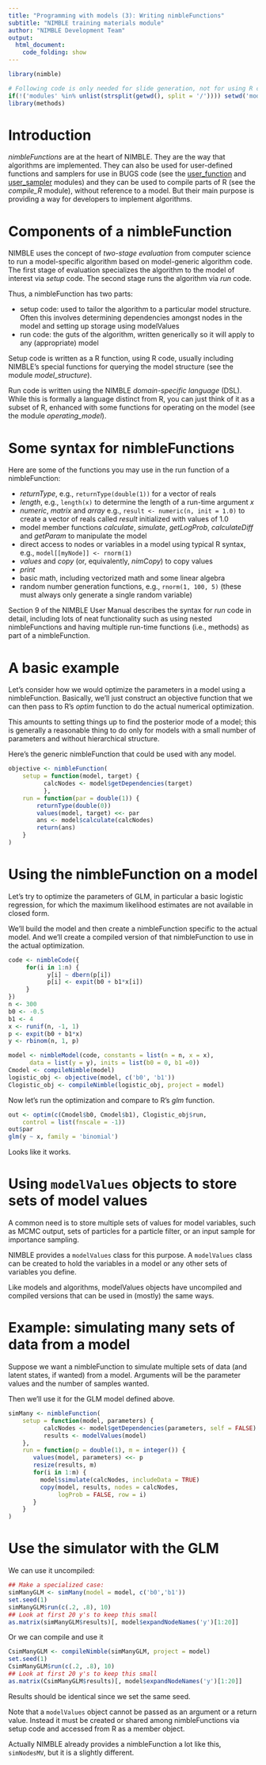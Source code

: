 ```yaml
---
title: "Programming with models (3): Writing nimbleFunctions"
subtitle: "NIMBLE training materials module"
author: "NIMBLE Development Team"
output:
  html_document:
    code_folding: show
---
```

```r
library(nimble)
```
```r
# Following code is only needed for slide generation, not for using R code separately.
if(!('modules' %in% unlist(strsplit(getwd(), split = '/')))) setwd('modules')
library(methods)
```

# Introduction

*nimbleFunctions* are at the heart of NIMBLE. They are the way that algorithms are implemented. They can also be used for user-defined functions and samplers for use in BUGS code (see the [user_function](user_function.html) and [user_sampler](user_sampler.html) modules) and they can be used to compile parts of R (see the *compile_R* module), without reference to a model. But their main purpose is providing a way for developers to implement algorithms.

# Components of a nimbleFunction

NIMBLE uses the concept of *two-stage evaluation* from computer science to run a model-specific algorithm based on model-generic algorithm code. The first stage of evaluation specializes the algorithm to the model of interest via *setup* code. The second stage runs the algorithm via *run* code. 

Thus, a nimbleFunction has two parts:

 - setup code: used to tailor the algorithm to a particular model structure. Often this involves determining dependencies amongst nodes in the model and setting up storage using modelValues
 - run code: the guts of the algorithm, written generically so it will apply to any (appropriate) model

Setup code is written as a R function, using R code, usually including NIMBLE's special functions for querying the model structure (see the module *model_structure*). 

Run code is written using the NIMBLE *domain-specific language* (DSL). While this is formally a language distinct from R, you can just think of it as a subset of R, enhanced with some functions for operating on the model (see the module *operating_model*). 

# Some syntax for nimbleFunctions

Here are some of the functions you may use in the run function of a nimbleFunction:

 - *returnType*, e.g., ```returnType(double(1))``` for a vector of reals
 - *length*, e.g., ```length(x)``` to determine the length of a run-time argument *x*
 - *numeric*, *matrix* and *array* e.g., ```result <- numeric(n, init = 1.0)``` to create a vector of reals called *result* initialized with values of 1.0
 - model member functions *calculate*, *simulate*, *getLogProb*, *calculateDiff* and *getParam* to manipulate the model
 - direct access to nodes or variables in a model using typical R syntax, e.g., ```model[[myNode]] <- rnorm(1)```
 - *values* and *copy* (or, equivalently, *nimCopy*) to copy values
 - *print*
 - basic math, including vectorized math and some linear algebra
 - random number generation functions, e.g., ```rnorm(1, 100, 5)``` (these must always only generate a single random variable)

Section 9 of the NIMBLE User Manual describes the syntax for *run* code in detail, including lots of neat functionality such as using nested nimbleFunctions and having multiple run-time functions (i.e., methods) as part of a nimbleFunction.


# A basic example

Let's consider how we would optimize the parameters in a model using a nimbleFunction. Basically, we'll just construct an objective function that we can then pass to R's *optim* function to do the actual numerical optimization.

This amounts to setting things up to find the posterior mode of a model; this is generally a reasonable thing to do only for models with a small number of parameters and without hierarchical structure.

Here's the generic nimbleFunction that could be used with any model.

```r
objective <- nimbleFunction(
    setup = function(model, target) {
          calcNodes <- model$getDependencies(target)
          },
    run = function(par = double(1)) {
        returnType(double(0))
        values(model, target) <<- par
        ans <- model$calculate(calcNodes)
        return(ans)
    }
)
```

# Using the nimbleFunction on a model

Let's try to optimize the parameters of GLM, in particular a basic logistic regression, for which the maximum likelihood estimates are not available in closed form.

We'll build the model and then create a nimbleFunction specific to the actual model. And we'll create a compiled version of that nimbleFunction to use in the actual optimization.

```r
code <- nimbleCode({
     for(i in 1:n) {
           y[i] ~ dbern(p[i])
           p[i] <- expit(b0 + b1*x[i])
     }
})
n <- 300
b0 <- -0.5
b1 <- 4
x <- runif(n, -1, 1)
p <- expit(b0 + b1*x)
y <- rbinom(n, 1, p)

model <- nimbleModel(code, constants = list(n = n, x = x),
      data = list(y = y), inits = list(b0 = 0, b1 =0))
Cmodel <- compileNimble(model)
logistic_obj <- objective(model, c('b0', 'b1'))
Clogistic_obj <- compileNimble(logistic_obj, project = model)
```

Now let's run the optimization and compare to R's *glm* function. 

```r
out <- optim(c(Cmodel$b0, Cmodel$b1), Clogistic_obj$run, 
    control = list(fnscale = -1))
out$par
glm(y ~ x, family = 'binomial')
```

Looks like it works.

# Using `modelValues` objects to store sets of model values

A common need is to store multiple sets of values for model variables, such as MCMC output, sets of particles for a particle filter, or an input sample for importance sampling.

NIMBLE provides a `modelValues` class for this purpose.  A `modelValues` class can be created to hold the variables in a model or any other sets of variables you define.

Like models and algorithms, modelValues objects have uncompiled and compiled versions that can be used in (mostly) the same ways.

# Example: simulating many sets of data from a model

Suppose we want a nimbleFunction to simulate multiple sets of data (and latent states, if wanted) from a model.  Arguments will be the parameter values and the number of samples wanted.

Then we'll use it for the GLM model defined above.

```r
simMany <- nimbleFunction(
    setup = function(model, parameters) {
          calcNodes <- model$getDependencies(parameters, self = FALSE)
          results <- modelValues(model)
    },
    run = function(p = double(1), m = integer()) {
       values(model, parameters) <<- p
       resize(results, m)
       for(i in 1:m) {
         model$simulate(calcNodes, includeData = TRUE)
         copy(model, results, nodes = calcNodes,
              logProb = FALSE, row = i)
       }
    }
)
```

# Use the simulator with the GLM

We can use it uncompiled:
```r
## Make a specialized case:
simManyGLM <- simMany(model = model, c('b0','b1'))
set.seed(1)
simManyGLM$run(c(.2, .8), 10)
## Look at first 20 y's to keep this small
as.matrix(simManyGLM$results)[, model$expandNodeNames('y')[1:20]]
```

Or we can compile and use it
```r
CsimManyGLM <- compileNimble(simManyGLM, project = model)
set.seed(1)
CsimManyGLM$run(c(.2, .8), 10)
## Look at first 20 y's to keep this small
as.matrix(CsimManyGLM$results)[, model$expandNodeNames('y')[1:20]]
```

Results should be identical since we set the same seed.

Note that a `modelValues` object cannot be passed as an argument or a return value.  Instead it must be created or shared among nimbleFunctions via setup code and accessed from R as a member object.

Actually NIMBLE already provides a nimbleFunction a lot like this, `simNodesMV`, but it is a slightly different.

